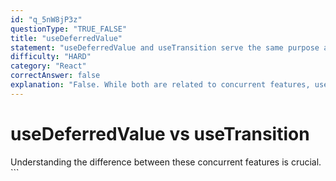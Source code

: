 ```yaml
---
id: "q_5nW8jP3z"
questionType: "TRUE_FALSE"
title: "useDeferredValue"
statement: "useDeferredValue and useTransition serve the same purpose and can be used interchangeably."
difficulty: "HARD"
category: "React"
correctAnswer: false
explanation: "False. While both are related to concurrent features, useDeferredValue defers updating a value, while useTransition marks a state update as non-urgent. Use useDeferredValue when you don't control the state update, and useTransition when you do."
---
```


# useDeferredValue vs useTransition

Understanding the difference between these concurrent features is crucial.
\`\`\`
